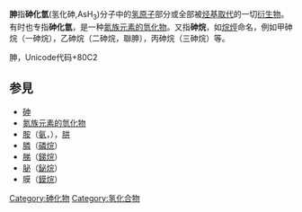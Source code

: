 '''胂'''指'''砷化氫'''(氢化砷,AsH<sub>3</sub>)分子中的[[氢|氢]][[原子|原子]]部分或全部被[[烃基|烃基]][[取代|取代]]的一切[[衍生物|衍生物]]。有时也专指'''砷化氫'''，是一种[[氮族元素的氫化物|氮族元素的氫化物]]。又指'''砷烷'''，如[[烷烴|烷烴]]命名，例如甲砷烷（一砷烷），乙砷烷（二砷烷，聯胂），丙砷烷（三砷烷）等。

胂，Unicode代码+80C2

== 参見 ==
* [[砷|砷]]
* [[氮族元素的氫化物|氮族元素的氫化物]]
* [[胺|胺]]（[[氨|氨]]，{{le|氮烷|azane}}），[[肼|肼]]
*[[膦|膦]]（[[磷烷|磷烷]]）
*[[䏲|䏲]]（[[銻烷|銻烷]]）
*[[䏟|䏟]]（[[鉍烷|鉍烷]]）
*膜（[[鏌烷|鏌烷]]）
{{砷化合物}}
{{氢化合物}}

{{Authority control}}
[[Category:砷化物|Category:砷化物]]
[[Category:氢化合物|Category:氢化合物]]